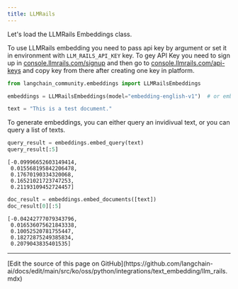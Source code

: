 ```yaml
---
title: LLMRails
---
```


Let's load the LLMRails Embeddings class.

To use LLMRails embedding you need to pass api key by argument or set it in environment with `LLM_RAILS_API_KEY` key.
To gey API Key you need to sign up in [console.llmrails.com/signup](https://console.llmrails.com/signup) and then go to [console.llmrails.com/api-keys](https://console.llmrails.com/api-keys) and copy key from there after creating one key in platform.

```python
from langchain_community.embeddings import LLMRailsEmbeddings
```

```python
embeddings = LLMRailsEmbeddings(model="embedding-english-v1")  # or embedding-multi-v1
```

```python
text = "This is a test document."
```

To generate embeddings, you can either query an invidivual text, or you can query a list of texts.

```python
query_result = embeddings.embed_query(text)
query_result[:5]
```

```output
[-0.09996652603149414,
 0.015568195842206478,
 0.17670190334320068,
 0.16521021723747253,
 0.21193109452724457]
```

```python
doc_result = embeddings.embed_documents([text])
doc_result[0][:5]
```

```output
[-0.04242777079343796,
 0.016536075621843338,
 0.10052520781755447,
 0.18272875249385834,
 0.2079043835401535]
```

---

<Callout icon="pen-to-square" iconType="regular">
  [Edit the source of this page on GitHub](https://github.com/langchain-ai/docs/edit/main/src/ko/oss/python/integrations/text_embedding/llm_rails.mdx)
</Callout>
